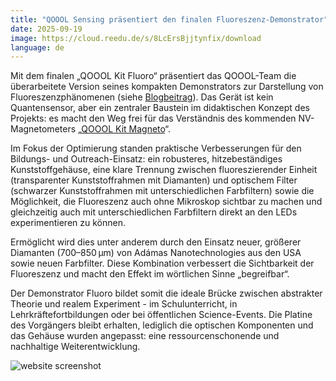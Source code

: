 ```yaml
---
title: "QOOOL Sensing präsentiert den finalen Fluoreszenz-Demonstrator"
date: 2025-09-19
image: https://cloud.reedu.de/s/8LcErsBjjtynfix/download
language: de
---
```

 
Mit dem finalen „QOOOL Kit Fluoro“ präsentiert das QOOOL-Team die überarbeitete Version seines kompakten Demonstrators zur Darstellung von Fluoreszenzphänomenen (siehe [Blogbeitrag](https://qoool-sensing.org/de/news/10-Fluoro-Kit)). Das Gerät ist kein Quantensensor, aber ein zentraler Baustein im didaktischen Konzept des Projekts: es macht den Weg frei für das Verständnis des kommenden NV-Magnetometers „[QOOOL Kit Magneto](https://qoool-sensing.org/de/news/28-Hardwaretreffen)“.
 
Im Fokus der Optimierung standen praktische Verbesserungen für den Bildungs- und Outreach-Einsatz: ein robusteres, hitzebeständiges Kunststoffgehäuse, eine klare Trennung zwischen fluoreszierender Einheit (transparenter Kunststoffrahmen mit Diamanten) und optischem Filter (schwarzer Kunststoffrahmen mit unterschiedlichen Farbfiltern) sowie die Möglichkeit, die Fluoreszenz auch ohne Mikroskop sichtbar zu machen und gleichzeitig auch mit unterschiedlichen Farbfiltern direkt an den LEDs experimentieren zu können.
 
Ermöglicht wird dies unter anderem durch den Einsatz neuer, größerer Diamanten (700–850 µm) von Adámas Nanotechnologies aus den USA sowie neuen Farbfilter. Diese Kombination verbessert die Sichtbarkeit der Fluoreszenz und macht den Effekt im wörtlichen Sinne „begreifbar“.
 
Der Demonstrator Fluoro bildet somit die ideale Brücke zwischen abstrakter Theorie und realem Experiment - im Schulunterricht, in Lehrkräftefortbildungen oder bei öffentlichen Science-Events. Die Platine des Vorgängers bleibt erhalten, lediglich die optischen Komponenten und das Gehäuse wurden angepasst: eine ressourcenschonende und nachhaltige Weiterentwicklung.

![website screenshot](https://cloud.reedu.de/s/8LcErsBjjtynfix/download)



